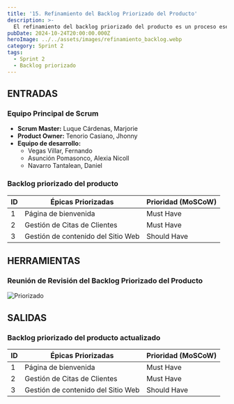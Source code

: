 ```yaml
---
title: '15. Refinamiento del Backlog Priorizado del Producto'
description: >-
  El refinamiento del backlog priorizado del producto es un proceso esencial en Scrum que permite al equipo mantener un enfoque claro y organizado en el desarrollo de funcionalidades. Durante este proceso, las historias de usuario y tareas son revisadas, ajustadas y priorizadas para asegurar que se alineen con las necesidades del cliente y los objetivos del proyecto.
pubDate: 2024-10-24T20:00:00.000Z
heroImage: ../../assets/images/refinamiento_backlog.webp
category: Sprint 2
tags:
  - Sprint 2
  - Backlog priorizado
---
```


## ENTRADAS

### Equipo Principal de Scrum

- **Scrum Master:** Luque Cárdenas, Marjorie
- **Product Owner:** Tenorio Casiano, Jhonny
- **Equipo de desarrollo:**
  <ul style={{ listStyleType: 'circle', paddingLeft: '20px' }}>
  	<li>Vegas Villar, Fernando</li>
  	<li>Asunción Pomasonco, Alexia Nicoll</li>
  	<li>Navarro Tantalean, Daniel</li>
  </ul>

### Backlog priorizado del producto

| **ID** | **Épicas Priorizadas**             | **Prioridad (MoSCoW)** |
| ------ | ---------------------------------- | ---------------------- |
| 1      | Página de bienvenida               | Must Have              |
| 2      | Gestión de Citas de Clientes       | Must Have              |
| 3      | Gestión de contenido del Sitio Web | Should Have            |

## HERRAMIENTAS

### Reunión de Revisión del Backlog Priorizado del Producto

![Priorizado](../../assets/images/priorizado.jpeg)

## SALIDAS

### Backlog priorizado del producto actualizado

| **ID** | **Épicas Priorizadas**             | **Prioridad (MoSCoW)** |
| ------ | ---------------------------------- | ---------------------- |
| 1      | Página de bienvenida               | Must Have              |
| 2      | Gestión de Citas de Clientes       | Must Have              |
| 3      | Gestión de contenido del Sitio Web | Should Have            |
